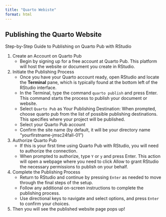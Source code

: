 ```yaml
---
title: "Quarto Webiste"
format: html
---
```


## Publishing the Quarto Website

Step-by-Step Guide to Publishing on Quarto Pub with RStudio

1.  Create an Account on Quarto Pub
    -   Begin by signing up for a free account at Quarto Pub. This platform will host the website or document you create in RStudio.
2.  Initiate the Publishing Process
    -   Once you have your Quarto account ready, open RStudio and locate the **Terminal** pane, which is typically found at the bottom left of the RStudio interface.
    -   In the Terminal, type the command `quarto publish` and press Enter. This command starts the process to publish your document or website.
    -   Select `Quarto Pub` as Your Publishing Destination: When prompted, choose quarto pub from the list of possible publishing destinations. This specifies where your project will be published.
    -   Select your Quarto Pub account
    -   Confirm the site name (by default, it will be your directory name "yourfirstname-jmsc24fall-01")
3.  Authorize Quarto Pub
    -   If this is your first time using Quarto Pub with RStudio, you will need to authorize the connection.
    -   When prompted to authorize, type `Y` or `y` and press Enter. This action will open a webpage where you need to click Allow to grant RStudio the necessary permissions to publish on your behalf.
4.  Complete the Publishing Process
    -   Return to RStudio and continue by pressing `Enter` as needed to move through the final steps of the setup.
    -   Follow any additional on-screen instructions to complete the publishing process.
    -   Use directional keys to navigate and select options, and press `Enter` to confirm your choices.
5.  Then you will see the published website page pops up!
